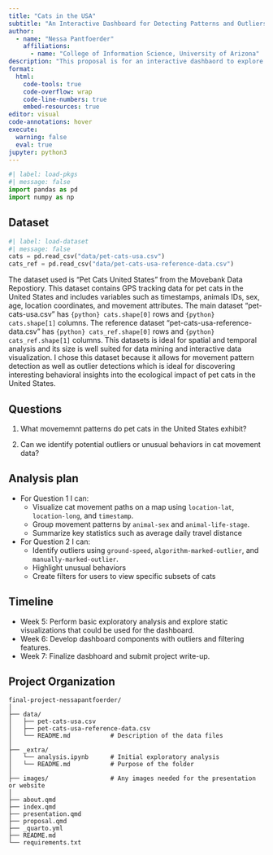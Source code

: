 ```yaml
---
title: "Cats in the USA"
subtitle: "An Interactive Dashboard for Detecting Patterns and Outliers in Animal Tracking Data"
author: 
  - name: "Nessa Pantfoerder"
    affiliations:
      - name: "College of Information Science, University of Arizona"
description: "This proposal is for an interactive dashbaord to explore movement data of pet cats in the United States, aiming to uncover spatial patterns and detect outliers."
format:
  html:
    code-tools: true
    code-overflow: wrap
    code-line-numbers: true
    embed-resources: true
editor: visual
code-annotations: hover
execute:
  warning: false
  eval: true
jupyter: python3
---
```


```python
#| label: load-pkgs
#| message: false
import pandas as pd
import numpy as np
```

## Dataset

```python
#| label: load-dataset
#| message: false
cats = pd.read_csv("data/pet-cats-usa.csv")
cats_ref = pd.read_csv("data/pet-cats-usa-reference-data.csv")
```

The dataset used is "Pet Cats United States" from the Movebank Data Repostiory. This dataset contains GPS tracking data for pet cats in the United States and includes variables such as timestamps, animals IDs, sex, age, location coordinates, and movement attributes. The main dataset "pet-cats-usa.csv" has `{python} cats.shape[0]` rows and `{python} cats.shape[1]` columns. The reference dataset "pet-cats-usa-reference-data.csv" has `{python} cats_ref.shape[0]` rows and `{python} cats_ref.shape[1]` columns. This datasets is ideal for spatial and temporal analysis and its size is well suited for data mining and interactive data visualization. I chose this dataset because it allows for movement pattern detection as well as outlier detections which is ideal for discovering interesting behavioral insights into the ecological impact of pet cats in the United States.

## Questions

1. What movememnt patterns do pet cats in the United States exhibit?

2. Can we identify potential outliers or unusual behaviors in cat movement data?

## Analysis plan

- For Question 1 I can:
  - Visualize cat movement paths on a map using `location-lat`, `location-long`, and `timestamp`.
  - Group movement patterns by `animal-sex` and `animal-life-stage`.
  - Summarize key statistics such as average daily travel distance
- For Question 2 I can:
  - Identify outliers using `ground-speed`, `algorithm-marked-outlier`, and `manually-marked-outlier`.
  - Highlight unusual behaviors 
  - Create filters for users to view specific subsets of cats  

## Timeline
- Week 5: Perform basic exploratory analysis and explore static visualizations that could be used for the dashboard.
- Week 6: Develop dashboard components with outliers and filtering features.
- Week 7: Finalize dasbhoard and submit project write-up.

## Project Organization
```
final-project-nessapantfoerder/
│
├── data/
│   ├── pet-cats-usa.csv
│   ├── pet-cats-usa-reference-data.csv
│   └── README.md           # Description of the data files
│
├── _extra/
│   └── analysis.ipynb      # Initial exploratory analysis
│   └── README.md           # Purpose of the folder
│
├── images/                 # Any images needed for the presentation or website
│
├── about.qmd               
├── index.qmd               
├── presentation.qmd        
├── proposal.qmd            
├── _quarto.yml             
├── README.md            
└── requirements.txt       
```